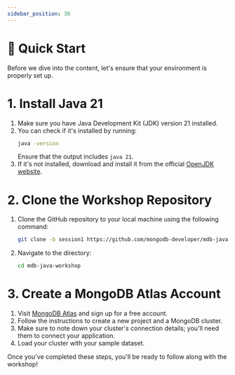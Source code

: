 ```yaml
---
sidebar_position: 30
---
```

# 🏁 Quick Start 
Before we dive into the content, let's ensure that your environment is properly set up.

# 1. Install Java 21

1. Make sure you have Java Development Kit (JDK) version 21 installed.
2. You can check if it's installed by running:
   ```bash
   java -version
   ```
    Ensure that the output includes `java 21`.
3. If it's not installed, download and install it from the official [OpenJDK website](https://openjdk.org/projects/jdk/21/).

# 2. Clone the Workshop Repository
1. Clone the GitHub repository to your local machine using the following command:
    ```bash
    git clone -b session1 https://github.com/mongodb-developer/mdb-java-workshop.git mdb-java-workshop
    ```
2. Navigate to the directory:
    ```bash
    cd mdb-java-workshop
    ```
# 3. Create a MongoDB Atlas Account
1. Visit [MongoDB Atlas](https://account.mongodb.com/account/register) and sign up for a free account.
2. Follow the instructions to create a new project and a MongoDB cluster.
3. Make sure to note down your cluster's connection details; you'll need them to connect your application.
4. Load your cluster with your sample dataset.  

Once you've completed these steps, you'll be ready to follow along with the workshop!